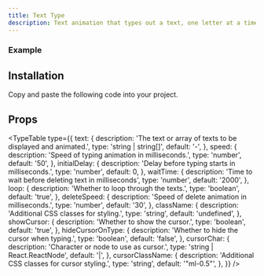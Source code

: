 ```yaml
---
title: Text Type
description: Text animation that types out a text, one letter at a time.
---
```


<References>
<Reference label="Fancy Components" link="https://www.fancycomponents.dev/docs/components/text/typewriter" />
</References>

### Example

<ComponentCollapse
  name="text-type-demo"
  hasReTrigger
  classNameComponentContainer="min-h-[100px]"
/>

## Installation

<Steps>
<Step>Copy and paste the following code into your project.</Step>
<ComponentBase name="text-type-base" />
</Steps>

## Props

<TypeTable
  type={{
    text: {
      description:
        'The text or array of texts to be displayed and animated.',
      type: 'string | string[]',
      default: '-',
    },
    speed: {
      description:
        'Speed of typing animation in milliseconds.',
      type: 'number',
      default: '50',
    },
    initialDelay: {
      description:
        'Delay before typing starts in milliseconds.',
      type: 'number',
      default: 0,
    },
    waitTime: {
      description:
        'Time to wait before deleting text in milliseconds',
      type: 'number',
      default: '2000',
    },
    loop: {
      description:
        'Whether to loop through the texts.',
      type: 'boolean',
      default: 'true',
    },
    deleteSpeed: {
      description:
        'Speed of delete animation in milliseconds.',
      type: 'number',
      default: '30',
    },
    className: {
      description:
        'Additional CSS classes for styling.',
      type: 'string',
      default: 'undefined',
    },
    showCursor: {
      description:
        'Whether to show the cursor.',
      type: 'boolean',
      default: 'true',
    },
    hideCursorOnType: {
      description:
        'Whether to hide the cursor when typing.',
      type: 'boolean',
      default: 'false',
    },
    cursorChar: {
      description:
        'Character or node to use as cursor.',
      type: 'string | React.ReactNode',
      default: '|',
    },
    cursorClassName: {
      description:
        'Additional CSS classes for cursor styling.',
      type: 'string',
      default: '"ml-0.5"',
    },
  }}
/>


